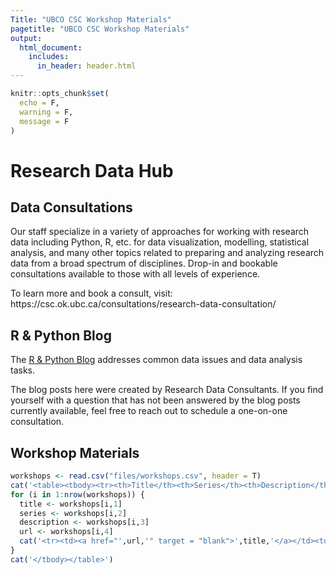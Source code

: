 ```yaml
---
Title: "UBCO CSC Workshop Materials"
pagetitle: "UBCO CSC Workshop Materials"
output:
  html_document:
    includes:
      in_header: header.html
---
```

```r
knitr::opts_chunk$set(
  echo = F,
  warning = F,
  message = F
)
```


# Research Data Hub

## Data Consultations

Our staff specialize in a variety of approaches for working with research data including Python, R, etc. for data visualization, modelling, statistical analysis, and many other topics related to preparing and analyzing research data from a broad spectrum of disciplines. Drop-in and bookable consultations available to those with all levels of experience.

To learn more and book a consult, visit: https://csc.ok.ubc.ca/consultations/research-data-consultation/

## R & Python Blog

The [R & Python Blog](https://csc-ubc-okanagan.github.io/R-Python-Blog/) addresses common data issues and data analysis tasks.

The blog posts here were created by Research Data Consultants. If you find yourself with a question that has not been answered by the blog posts currently available, feel free to reach out to schedule a one-on-one consultation.

## Workshop Materials

```r
workshops <- read.csv("files/workshops.csv", header = T)
cat('<table><tbody><tr><th>Title</th><th>Series</th><th>Description</th></tr>')
for (i in 1:nrow(workshops)) {
  title <- workshops[i,1]
  series <- workshops[i,2]
  description <- workshops[i,3]
  url <- workshops[i,4]
  cat('<tr><td><a href="',url,'" target = "blank">',title,'</a></td><td>',series,'</td><td>',description,'</td></tr>')
}
cat('</tbody></table>')
```